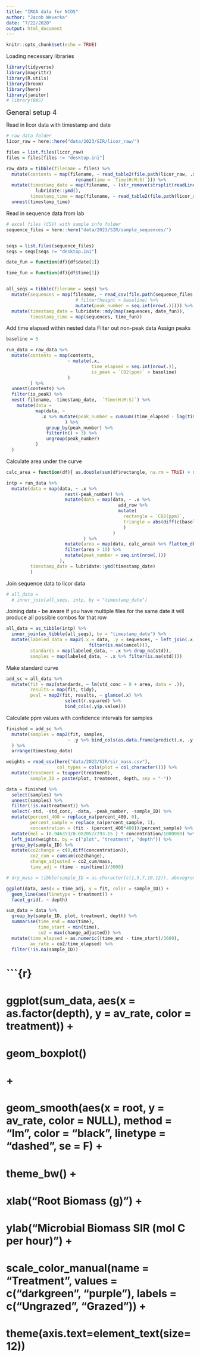 ```yaml
---
title: "IRGA data for NCOS"
author: "Jacob Weverka"
date: "7/22/2020"
output: html_document
---
```


```r
knitr::opts_chunk$set(echo = TRUE)
```

Loading necessary libraries

```r
library(tidyverse)
library(magrittr)
library(R.utils)
library(broom)
library(here)
library(janitor)
# library(BAS)
```


 <font size="4">  General setup 4</font>


Read in licor data with timestamp and date

```r
# raw data folder
licor_raw = here::here("data/2023/SIR/licor_raw/")

files = list.files(licor_raw)
files = files[files != "desktop.ini"]

raw_data = tibble(filename = files) %>%
  mutate(contents = map(filename, ~ read_table2(file.path(licor_raw, .x), skip = 1) %>%
                          rename(time = `Time(H:M:S)`))) %>%
  mutate(timestamp_date = map(filename, ~ (str_remove(strsplit(readLines(con = file.path(licor_raw, .x), n = 1), split = " ")[[1]][1], '"'))) %>%
           lubridate::ymd(),
         timestamp_time = map(filename, ~ read_table2(file.path(licor_raw, .x), skip = 1)[1,1])) %>%
  unnest(timestamp_time)

```
Read in sequence data from lab

```r

# excel files (CSV) with sample info folder
sequence_files = here::here("data/2023/SIR/sample_sequences/")


seqs = list.files(sequence_files)
seqs = seqs[seqs != "desktop.ini"]

date_fun = function(df){df$date[1]}

time_fun = function(df){df$time[1]}


all_seqs = tibble(filename = seqs) %>%
  mutate(sequences = map(filename, ~ read_csv(file.path(sequence_files, .x)) %>%
                          # filter(height > baseline) %>%
                          mutate(peak_number = seq.int(nrow(.))))) %>%
  mutate(timestamp_date = lubridate::mdy(map(sequences, date_fun)),
         timestamp_time = map(sequences, time_fun))

```


Add time elapsed within nested data
Filter out non-peak data
Assign peaks

```r
baseline = 5

run_data = raw_data %>%
  mutate(contents = map(contents,
                       ~ mutate(.x,
                                time_elapsed = seq.int(nrow(.)),
                                is_peak = `CO2(ppm)` > baseline)
                       )
         ) %>%
  unnest(contents) %>%
  filter(is_peak) %>%
  nest(-filename, -timestamp_date, -`Time(H:M:S)`) %>%
    mutate(data = 
           map(data, ~
             .x %>% mutate(peak_number = cumsum((time_elapsed - lag(time_elapsed)) > 1 & !is.na(lag(time_elapsed))) + 1
                      ) %>% 
               group_by(peak_number) %>% 
               filter(n() > 3) %>% 
               ungroup(peak_number)
           )
  )

```

Calculate area under the curve


```r
calc_area = function(df){ as.double(sum(df$rectangle, na.rm = TRUE) + sum(df$triangle, na.rm = TRUE))}

intp = run_data %>%
  mutate(data = map(data, ~ .x %>%
                      nest(-peak_number) %>%
                      mutate(data = map(data, ~ .x %>%
                                          add_row %>%
                                          mutate(
                                            rectangle = `CO2(ppm)`,
                                            triangle = abs(diff(c(baseline[1], `CO2(ppm)`[!is.na(`CO2(ppm)`)], baseline[1]))) * 0.5
                                            )
                                        )
                             ) %>%
                      mutate(area = map(data, calc_area) %>% flatten_dbl()) %>%
                      filter(area > 15) %>%
                      mutate(peak_number = seq.int(nrow(.)))
                    ),
         timestamp_date = lubridate::ymd(timestamp_date)
         )
```
Join sequence data to licor data

```r
# all_data =
  # inner_join(all_seqs, intp, by = "timestamp_date")
```




Joining data - be aware if you have multiple files for the same date it will produce all possible combos for that row

```r
all_data = as_tibble(intp) %>%
  inner_join(as_tibble(all_seqs), by = "timestamp_date") %>%
  mutate(labeled_data = map2(.x = data, .y = sequences, ~ left_join(.x, .y, by = "peak_number") %>% 
                               filter(is.na(cancel))),
         standards = map(labeled_data, ~ .x %>% drop_na(std)),
         samples = map(labeled_data, ~ .x %>% filter(is.na(std))))
```


Make standard curve

```r
add_sc = all_data %>% 
  mutate(fit = map(standards, ~ lm(std_conc ~ 0 + area, data = .)),
         results = map(fit, tidy),
         pval = map2(fit, results, ~ glance(.x) %>%
                      select(r.squared) %>%
                      bind_cols(.y$p.value)))
```


Calculate ppm values with confidence intervals for samples

```r
finished = add_sc %>%
  mutate(samples = map2(fit, samples,
                       ~ .y %>% bind_cols(as.data.frame(predict(.x, .y, interval = "confidence"))))
  ) %>%
  arrange(timestamp_date)
```


```r
weights = read_csv(here("data/2023/SIR/sir_mass.csv"),
                   col_types = cols(plot = col_character())) %>%
  mutate(treatment = toupper(treatment),
         sample_ID = paste(plot, treatment, depth, sep = "-"))
```

```r
data = finished %>%
  select(samples) %>%
  unnest(samples) %>%
  filter(!is.na(treatment)) %>% 
  select(-std, -std_conc, -data, -peak_number, -sample_ID) %>%
  mutate(percent_400 = replace_na(percent_400, 0),
         percent_sample = replace_na(percent_sample, 1),
         concentration = (fit - (percent_400*400))/percent_sample) %>%
  mutate(mol = (0.946353/0.082057/293.15 ) * concentration/1000000) %>%
  left_join(weights, by = c("plot", "treatment", "depth")) %>%
  group_by(sample_ID) %>%
  mutate(co2change = c(0,diff(concentration)),
         co2_cum = cumsum(co2change),
         change_adjusted = co2_cum/mass,
         time_adj = (time - min(time))/3600)
```


```r
# dry_mass = tibble(sample_ID = as.character(c(1,5,7,10,12)), aboveground = c(0.3412, .2948, 0.1648, .2108, .2849), root = c(.1909, .1270, .0813, .0910, .1963))
```

```r

ggplot(data, aes(x = time_adj, y = fit, color = sample_ID)) +
  geom_line(aes(linetype = treatment)) +
  facet_grid(. ~ depth)
```


```r
sum_data = data %>%
  group_by(sample_ID, plot, treatment, depth) %>%
  summarise(time_end = max(time),
            time_start = min(time),
            co2 = max(change_adjusted)) %>%
  mutate(time_elapsed = as.numeric((time_end - time_start)/3600),
         av_rate = co2/time_elapsed) %>%
  filter(!is.na(sample_ID))
```
# 
# ```{r}
# ggplot(sum_data, aes(x = as.factor(depth), y = av_rate, color = treatment)) +
#   geom_boxplot()

# +
#   geom_smooth(aes(x = root, y = av_rate, color = NULL), method = "lm", color = "black", linetype = "dashed", se = F) +
#   theme_bw() +
#   xlab("Root Biomass (g)") +
#   ylab("Microbial Biomass SIR (mol C per hour)") +
#   scale_color_manual(name = "Treatment", values = c("darkgreen", "purple"), labels = c("Ungrazed", "Grazed")) +
#   theme(axis.text=element_text(size=12))
<!-- ``` -->

<!-- ```{r} -->
<!-- ggplot(sum_data, aes(x = treatment, y = av_rate)) + -->
<!--   geom_boxplot() + -->
<!--   geom_point() -->





<!-- ggplot(sum_data, aes(x = treatment, y = root)) + -->
<!--   geom_point() -->

<!-- t = lm(data = sum_data, av_rate ~ root) -->
<!-- summary(t) -->

<!-- ``` -->


<!-- ```{r} -->
<!-- ggplot(data, aes(x = time, y = change_adjusted, color = sample_ID)) + -->
<!--   geom_point() + -->
<!--   geom_line() -->

<!-- ggplot(data, aes(x = time, y = change_adjusted, color = sample_ID)) + -->
<!--   geom_col() -->
<!-- ``` -->



<!-- ```{r} -->


<!-- samples = by_sample %>% -->
<!--   select(sample_ID,  data, starts_data, ends_data) %>% -->
<!--   #check on number of starts and ends -->
<!--   mutate(nstarts = map(starts_data, nrow), -->
<!--          nends = map(ends_data, nrow), -->
<!--          #put starts and ends back together and arrange in order of time, assign interval number -->
<!--          all = map2(starts_data, ends_data, ~ bind_rows(.x, .y) %>% -->
<!--                       ungroup() %>% -->
<!--                       mutate(date = lubridate::mdy(date)) %>% -->
<!--                       arrange(datetime, start_end) %>% -->
<!--                       mutate(interval = cumsum(start))), -->
<!--          #only choose intervals with a start an an end, find change in co2 in each interval, calculate cumulative co2 emitted since start of incubation -->
<!--          intervals = map(all, ~ .x %>% -->
<!--                            mutate(total_time = hms::as.hms(.x$datetime - .x$datetime[1])) %>% -->
<!--                            group_by(interval) %>% -->
<!--                            filter(n() > 1) %>% -->
<!--                            mutate(co2change = c(0, diff(mol)), -->
<!--                                   timechange = (datetime - datetime[1])/86400) %>% -->
<!--                            ungroup() %>% -->
<!--                            mutate(total_co2 = cumsum(co2change)) %>% -->
<!--                            filter(ifelse(interval == 1, start <2, start_end == "end")) -->
<!--                          )) -->





<!-- ``` -->

<!-- ```{r} -->

<!-- #read in soil weights, day of removal data -->

<!-- tubes_removal = read_csv(here("data/incubation/dpw_extraction_weights.csv"), -->
<!--               col_types = cols(plot = col_factor(), -->
<!--                                treatment = col_factor(), -->
<!--                                depth = col_factor(), -->
<!--                                sample_date = col_date(format = "%m/%d/%Y"), -->
<!--                                lab_date = col_date(format = "%m/%d/%Y"))) -->


<!-- soil_weights = read_csv(here("data/incubation/add_water.csv"), -->
<!--               col_types = cols(plot = col_factor(), -->
<!--                                treatment = col_factor(), -->
<!--                                depth = col_factor(), -->
<!--                                sample_date = col_date(format = "%m/%d/%Y"), -->
<!--                                lab_date = col_date(format = "%m/%d/%Y"))) -->


<!-- fm = read_csv(here("data/moisture_whc/csv/moisture.csv"), -->
<!--               col_types = cols(date = col_date(format = "%m/%d/%Y"))) -->
<!-- ``` -->



<!-- ```{r} -->

<!-- fm = fm %>% -->
<!--   mutate(wet_soil = tray_wet_soil - tray_weight, -->
<!--          dry_soil = tray_dry_soil - tray_weight, -->
<!--          moisture = wet_soil - dry_soil, -->
<!--          field_moisture = moisture/dry_soil) -->

<!-- inc_water = soil_weights %>% -->
<!--   left_join(fm, by = c("sample")) %>% -->
<!--   select(sample, soil_weight, tube_ID, moisture) %>% -->
<!--   mutate(water_start = moisture * soil_weight, -->
<!--          soil_start = soil_weight - water_start) -->

<!-- ``` -->


<!-- ```{r} -->
<!-- tubes = tubes_removal %>% -->
<!--   right_join(inc_water, by = c("plot" = "sample", "tube_ID")) %>% -->
<!--   rename(sample = plot) %>% -->
<!--   select(sample_date, sample, tube_ID, soil_weight, soil_start)%>% -->
<!--   filter(tube_ID != "X")%>% -->
<!--   group_by(sample) %>% -->
<!--   arrange(sample_date) %>% -->
<!--   nest() %>% -->
<!--   rename(tubes = data) %>% -->
<!--   mutate(tubes = map(tubes, ~ .x %>% -->
<!--                        mutate(total_mass = c(sum(soil_weight) - cumsum(soil_weight) + soil_weight)))) -->
<!-- ``` -->

<!-- ```{r} -->
<!-- air_and_soil = samples %>% -->
<!--   select(sample_ID, intervals) %>% -->
<!--   left_join(tubes, by = c("sample_ID" = "sample")) %>% -->
<!--   mutate(as = map2(intervals, tubes, ~ left_join(.x, .y, by= c("date" = "sample_date")) %>% -->
<!--                      fill(total_mass) %>% -->
<!--                      fill(total_mass, .direction =  "up") %>% -->
<!--                      mutate(time_elapsed = as.numeric(total_time)/86400, -->
<!--                             total_time = as.numeric(total_time)/86400, -->
<!--                             # time_bin = cut(total_time, breaks = c(-0.01, 0.1, 1.1, 2.2, 5.5, 7.5, 10.5, 17.5, 28.5), labels = c(0, 1, 2, 5, 7, 10, 17, 28)), -->
<!--                             co2persoil = mol/total_mass, -->
<!--                             co2cum = cumsum(co2persoil), -->
<!--                             co2rate = co2persoil/as.numeric(timechange), -->
<!--                             logco2rate = log(co2rate)) -->
<!--   ) -->
<!--   ) %>% -->
<!--   select(sample_ID, as) -->
<!-- ``` -->

<!-- ```{r} -->
<!-- forplot = air_and_soil %>% unnest(as) -->

<!-- ``` -->

<!-- ```{r} -->
<!-- (co2cum = ggplot(forplot, aes(x = as.numeric(time_elapsed), y = co2cum, color = sample_ID)) + -->
<!--   geom_line(size = 1) + -->
<!--   geom_point() + -->
<!--   scale_x_continuous(breaks = c(0,1,2,6,12, 19, 27, 41)) + -->
<!--   ylim(0, 0.002) + -->
<!--   xlab("Time (Days)") + -->
<!--   ylab(expression("cumulative mol CO"[2]*" g"^"-1"*" dry soil")) ) -->

<!-- (co2rate = ggplot(forplot %>% filter(!is.infinite(co2rate)), aes(x = as.numeric(time_elapsed), y = co2rate, color = sample_ID)) + -->
<!--   geom_line(size = 1) + -->
<!--   geom_point() + -->
<!--    scale_x_continuous(breaks = c(0,1,2,6,12, 19, 27, 41)) + -->
<!--   theme(axis.text.x = element_text(vjust = 0.5)) + -->
<!--   # ggtitle("Cumulative CO2 per gram soil") + -->
<!--   xlab("Time (Days)") + -->
<!--   ylab(expression("mol CO"[2]*"day"^"-1"*" g"^"-1"*" dry soil"))) -->

<!-- ``` -->